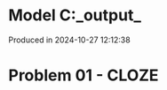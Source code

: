 # Model C:\Users\pedrocruz\Documents\GitHub\pyequa\examples\cloze\_output_

Produced in 2024-10-27 12:12:38

# Problem 01 - CLOZE

